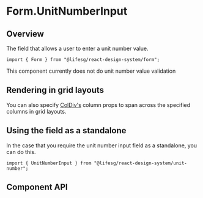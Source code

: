 
<Meta of={FormUnitNumberInputStories} />

# Form.UnitNumberInput

## Overview

The field that allows a user to enter a unit number value.

```tsx
import { Form } from "@lifesg/react-design-system/form";
```

<DocAlert>
    This component currently does not do unit number value validation
</DocAlert>

<Canvas of={FormUnitNumberInputStories.Default} />

## Rendering in grid layouts

You can also specify [ColDiv's](/docs/getting-started-layout-column-divs--docs)
column props to span across the specified columns in grid layouts.

<Canvas of={FormUnitNumberInputStories.RenderingInGridLayout} />

## Using the field as a standalone

In the case that you require the unit number input field as a standalone, you can do this.

```tsx
import { UnitNumberInput } from "@lifesg/react-design-system/unit-number";
```

<Canvas of={FormUnitNumberInputStories.StandaloneUsage} />

## Component API

<PropsTable />
